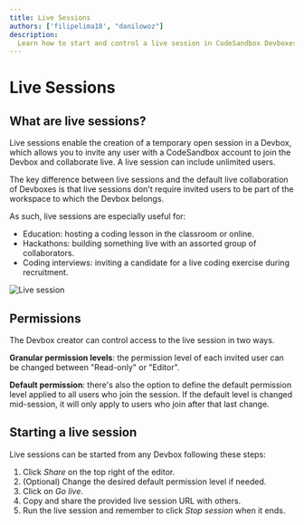 ---
title: Live Sessions
authors: ['filipelima18', "danilowoz"]
description:
  Learn how to start and control a live session in CodeSandbox Devboxes.
---


# Live Sessions

## What are live sessions?

Live sessions enable the creation of a temporary open session in a Devbox, which allows you to invite any user with a CodeSandbox account to join the Devbox and collaborate live. A live session can include unlimited users.

The key difference between live sessions and the default live collaboration of Devboxes is that live sessions don't require invited users to be part of the workspace to which the Devbox belongs.

As such, live sessions are especially useful for:
- Education: hosting a coding lesson in the classroom or online.
- Hackathons: building something live with an assorted group of collaborators. 
- Coding interviews: inviting a candidate for a live coding exercise during recruitment.

![Live session](../images/live-sessions.jpg)

## Permissions

The Devbox creator can control access to the live session in two ways.

**Granular permission levels**: the permission level of each invited user can be changed between "Read-only" or "Editor". 

**Default permission**: there's also the option to define the default permission level applied to all users who join the session. If the default level is changed mid-session, it will only apply to users who join after that last change.

## Starting a live session

Live sessions can be started from any Devbox following these steps:
1. Click _Share_ on the top right of the editor.
2. (Optional) Change the desired default permission level if needed.
3. Click on _Go live_.
4. Copy and share the provided live session URL with others.
5. Run the live session and remember to click _Stop session_ when it ends.